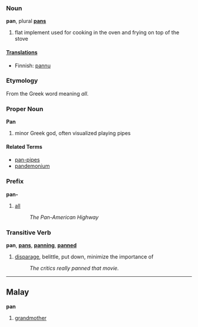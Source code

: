 ===Noun===
'''pan''', plural '''[[pans]]'''

# flat implement used for cooking in the oven and frying on top of the stove

====[[Translations]]====

*Finnish: [[pannu]]

===Etymology===
From the Greek word meaning ''all''.

===Proper Noun===
'''Pan'''

# minor Greek god, often visualized playing pipes

====Related Terms====
*[[pan-pipes]]
*[[pandemonium]]

===Prefix===
'''pan-'''

# [[all]]
#: ''The Pan-American Highway''


===Transitive Verb===
'''pan''', '''[[pans]]''', '''[[panning]]''', '''[[panned]]'''

# [[disparage]], belittle, put down, minimize the importance of
#: ''The critics really panned that movie.''

----

==Malay==
'''pan'''

# [[grandmother]]